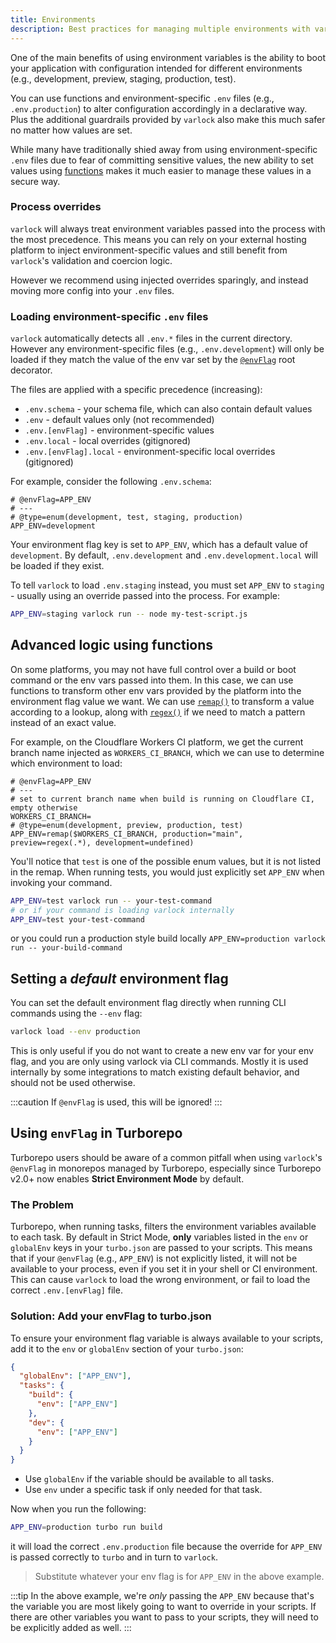 ```yaml
---
title: Environments
description: Best practices for managing multiple environments with varlock
---
```


One of the main benefits of using environment variables is the ability to boot your application with configuration intended for different environments (e.g., development, preview, staging, production, test).

You can use functions and environment-specific `.env` files (e.g., `.env.production`) to alter configuration accordingly in a declarative way. Plus the additional guardrails provided by `varlock` also make this much safer no matter how values are set.

While many have traditionally shied away from using environment-specific `.env` files due to fear of committing sensitive values, the new ability to set values using [functions](/reference/functions) makes it much easier to manage these values in a secure way.


### Process overrides
`varlock` will always treat environment variables passed into the process with the most precedence. This means you can rely on your external hosting platform to inject environment-specific values and still benefit from `varlock`'s validation and coercion logic.

However we recommend using injected overrides sparingly, and instead moving more config into your `.env` files.


### Loading environment-specific `.env` files

`varlock` automatically detects all `.env.*` files in the current directory. However any environment-specific files (e.g., `.env.development`) will only be loaded if they match the value of the env var set by the [`@envFlag`](/reference/root-decorators/#envflag) root decorator.

The files are applied with a specific precedence (increasing):
- `.env.schema` - your schema file, which can also contain default values
- `.env` - default values only (not recommended)
- `.env.[envFlag]` - environment-specific values
- `.env.local` - local overrides (gitignored)
- `.env.[envFlag].local` - environment-specific local overrides (gitignored)

For example, consider the following `.env.schema`:
```env-spec title=".env.schema"
# @envFlag=APP_ENV
# ---
# @type=enum(development, test, staging, production)
APP_ENV=development
```

Your environment flag key is set to `APP_ENV`, which has a default value of `development`. By default, `.env.development` and `.env.development.local` will be loaded if they exist.

To tell `varlock` to load `.env.staging` instead, you must set `APP_ENV` to `staging` - usually using an override passed into the process. For example:

```bash
APP_ENV=staging varlock run -- node my-test-script.js
```

## Advanced logic using functions

On some platforms, you may not have full control over a build or boot command or the env vars passed into them.
In this case, we can use functions to transform other env vars provided by the platform into the environment flag value we want.
We can use [`remap()`](/reference/functions#remap) to transform a value according to a lookup, along with [`regex()`](/reference/functions#regex) if we need to match a pattern instead of an exact value.

For example, on the Cloudflare Workers CI platform, we get the current branch name injected as `WORKERS_CI_BRANCH`, which we can use to determine which environment to load:

```env-spec title=".env.schema"
# @envFlag=APP_ENV
# ---
# set to current branch name when build is running on Cloudflare CI, empty otherwise
WORKERS_CI_BRANCH=
# @type=enum(development, preview, production, test)
APP_ENV=remap($WORKERS_CI_BRANCH, production="main", preview=regex(.*), development=undefined)
```

You'll notice that `test` is one of the possible enum values, but it is not listed in the remap.
When running tests, you would just explicitly set `APP_ENV` when invoking your command.

```bash
APP_ENV=test varlock run -- your-test-command
# or if your command is loading varlock internally
APP_ENV=test your-test-command
```

or you could run a production style build locally `APP_ENV=production varlock run -- your-build-command`

## Setting a _default_ environment flag

You can set the default environment flag directly when running CLI commands using the `--env` flag:

```bash
varlock load --env production
```

This is only useful if you do not want to create a new env var for your env flag, and you are only using varlock via CLI commands. 
Mostly it is used internally by some integrations to match existing default behavior, and should not be used otherwise.

:::caution
If `@envFlag` is used, this will be ignored!
:::

## Using `envFlag` in Turborepo

Turborepo users should be aware of a common pitfall when using `varlock`'s `@envFlag` in monorepos managed by Turborepo, especially since Turborepo v2.0+ now enables **Strict Environment Mode** by default.

### The Problem

Turborepo, when running tasks, filters the environment variables available to each task. By default in Strict Mode, **only** variables listed in the `env` or `globalEnv` keys in your `turbo.json` are passed to your scripts. This means that if your `@envFlag` (e.g., `APP_ENV`) is not explicitly listed, it will not be available to your process, even if you set it in your shell or CI environment. This can cause `varlock` to load the wrong environment, or fail to load the correct `.env.[envFlag]` file.

### Solution: Add your envFlag to turbo.json

To ensure your environment flag variable is always available to your scripts, add it to the `env` or `globalEnv` section of your `turbo.json`:

```json title="turbo.json"
{
  "globalEnv": ["APP_ENV"],
  "tasks": {
    "build": {
      "env": ["APP_ENV"]
    },
    "dev": {
      "env": ["APP_ENV"]
    }
  }
}
```

- Use `globalEnv` if the variable should be available to all tasks.
- Use `env` under a specific task if only needed for that task.

Now when you run the following: 

```bash
APP_ENV=production turbo run build
```

it will load the correct `.env.production` file because the override for `APP_ENV` is passed correctly to `turbo` and in turn to `varlock`.

> Substitute whatever your env flag is for `APP_ENV` in the above example.

:::tip
In the above example, we're _only_ passing the `APP_ENV` because that's the variable you are most likely going to want to override in your scripts. If there are other variables you want to pass to your scripts, they will need to be explicitly added as well.
:::
